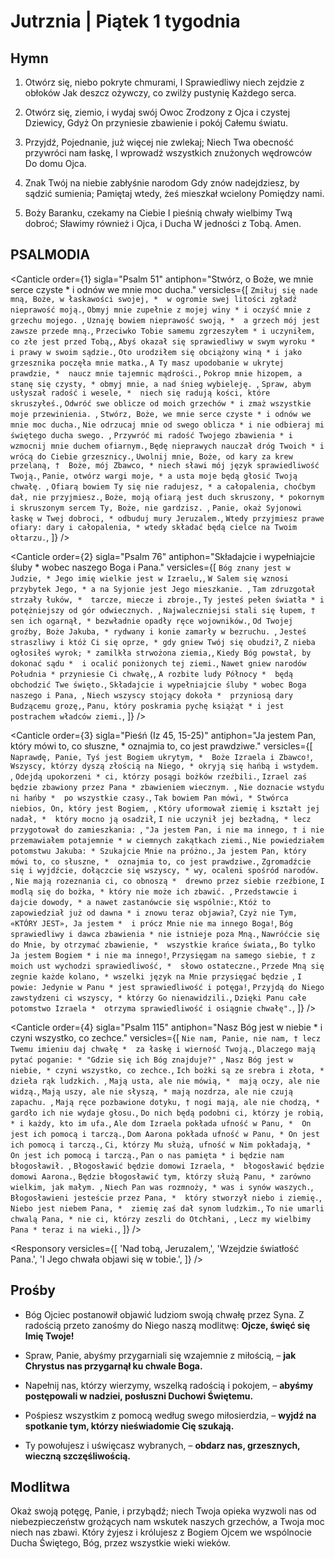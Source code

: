 # Jutrznia | Piątek 1 tygodnia

<OpeningVersicle />

## Hymn

1. Otwórz się, niebo pokryte chmurami,
   I Sprawiedliwy niech zejdzie z obłoków
   Jak deszcz ożywczy, co zwilży pustynię
   Każdego serca.

2. Otwórz się, ziemio, i wydaj swój Owoc
   Zrodzony z Ojca i czystej Dziewicy,
   Gdyż On przyniesie zbawienie i pokój
   Całemu światu.

3. Przyjdź, Pojednanie, już więcej nie zwlekaj;
   Niech Twa obecność przywróci nam łaskę,
   I wprowadź wszystkich znużonych wędrowców
   Do domu Ojca.

4. Znak Twój na niebie zabłyśnie narodom
   Gdy znów nadejdziesz, by sądzić sumienia;
   Pamiętaj wtedy, żeś mieszkał wcielony
   Pomiędzy nami.

5. Boży Baranku, czekamy na Ciebie
   I pieśnią chwały wielbimy Twą dobroć;
   Sławimy również i Ojca, i Ducha
   W jedności z Tobą. Amen.

## PSALMODIA

<Canticle
  order={1}
  sigla="Psalm 51"
  antiphon="Stwórz, o Boże, we mnie serce czyste * i odnów we mnie moc ducha."
  versicles={[
    `Zmiłuj się nade mną, Boże, w łaskawości swojej, * 
w ogromie swej litości zgładź nieprawość moją.`,
    `Obmyj mnie zupełnie z mojej winy *
i oczyść mnie z grzechu mojego. `,
    `Uznaję bowiem nieprawość swoją, * 
a grzech mój jest zawsze przede mną.`,
    `Przeciwko Tobie samemu zgrzeszyłem *
i uczyniłem, co złe jest przed Tobą,`,
    `Abyś okazał się sprawiedliwy w swym wyroku * 
i prawy w swoim sądzie.`,
    `Oto urodziłem się obciążony winą *
i jako grzesznika poczęła mnie matka.`,
    `A Ty masz upodobanie w ukrytej prawdzie, * 
naucz mnie tajemnic mądrości.`,
    `Pokrop mnie hizopem, a stanę się czysty, *
obmyj mnie, a nad śnieg wybieleję. `,
    `Spraw, abym usłyszał radość i wesele, * 
niech się radują kości, które skruszyłeś.`,
    `Odwróć swe oblicze od moich grzechów *
i zmaż wszystkie moje przewinienia. `,
    `Stwórz, Boże, we mnie serce czyste *
i odnów we mnie moc ducha.`,
    `Nie odrzucaj mnie od swego oblicza *
i nie odbieraj mi świętego ducha swego. `,
    `Przywróć mi radość Twojego zbawienia *
i wzmocnij mnie duchem ofiarnym.`,
    `Będę nieprawych nauczał dróg Twoich *
i wrócą do Ciebie grzesznicy.`,
    `Uwolnij mnie, Boże, od kary za krew przelaną, † 
Boże, mój Zbawco, *
niech sławi mój język sprawiedliwość Twoją.`,
    `Panie, otwórz wargi moje, *
a usta moje będą głosić Twoją chwałę. `,
    `Ofiarą bowiem Ty się nie radujesz, *
a całopalenia, choćbym dał, nie przyjmiesz.`,
    `Boże, moją ofiarą jest duch skruszony, *
pokornym i skruszonym sercem Ty, Boże, nie gardzisz. `,
    `Panie, okaż Syjonowi łaskę w Twej dobroci, *
odbuduj mury Jeruzalem.`,
    `Wtedy przyjmiesz prawe ofiary: dary i całopalenia, *
wtedy składać będą cielce na Twoim ołtarzu.`,
  ]}
/>

<Canticle
  order={2}
  sigla="Psalm 76"
  antiphon="Składajcie i wypełniajcie śluby * wobec naszego Boga i Pana."
  versicles={[
    `Bóg znany jest w Judzie, *
Jego imię wielkie jest w Izraelu,`,
    `W Salem się wznosi przybytek Jego, *
a na Syjonie jest Jego mieszkanie. `,
    `Tam zdruzgotał strzały łuków, * 
tarcze, miecze i zbroje.`,
    `Ty jesteś pełen światła *
i potężniejszy od gór odwiecznych. `,
    `Najwaleczniejsi stali się łupem, †
sen ich ogarnął, *
bezwładnie opadły ręce wojowników.`,
    `Od Twojej groźby, Boże Jakuba, *
rydwany i konie zamarły w bezruchu. `,
    `Jesteś straszliwy i któż Ci się oprze, *
gdy gniew Twój się obudzi?`,
    `Z nieba ogłosiłeś wyrok; *
zamilkła strwożona ziemia,`,
    `Kiedy Bóg powstał, by dokonać sądu * 
i ocalić poniżonych tej ziemi.`,
    `Nawet gniew narodów Południa *
przyniesie Ci chwałę,`,
    `A rozbite ludy Północy * 
będą obchodzić Twe święto.`,
    `Składajcie i wypełniajcie śluby *
wobec Boga naszego i Pana, `,
    `Niech wszyscy stojący dokoła * 
przyniosą dary Budzącemu grozę,`,
    `Panu, który poskramia pychę książąt *
i jest postrachem władców ziemi.`,
  ]}
/>

<Canticle
  order={3}
  sigla="Pieśń (Iz 45, 15-25)"
  antiphon="Ja jestem Pan, który mówi to, co słuszne, * oznajmia to, co jest prawdziwe."
  versicles={[
    `Naprawdę, Panie, Tyś jest Bogiem ukrytym, * 
Boże Izraela i Zbawco!`,
    `Wszyscy, którzy dyszą złością na Niego, *
okryją się hańbą i wstydem. `,
    `Odejdą upokorzeni *
ci, którzy posągi bożków rzeźbili.`,
    `Izrael zaś będzie zbawiony przez Pana *
zbawieniem wiecznym. `,
    `Nie doznacie wstydu ni hańby * 
po wszystkie czasy.`,
    `Tak bowiem Pan mówi, *
Stwórca niebios, On, który jest Bogiem, `,
    `Który uformował ziemię i kształt jej nadał, * 
który mocno ją osadził`,
    `I nie uczynił jej bezładną, *
lecz przygotował do zamieszkania: `,
    `"Ja jestem Pan, i nie ma innego, †
i nie przemawiałem potajemnie *
w ciemnych zakątkach ziemi.`,
    `Nie powiedziałem potomstwu Jakuba: *
Szukajcie Mnie na próżno.`,
    `Ja jestem Pan, który mówi to, co słuszne, * 
oznajmia to, co jest prawdziwe.`,
    `Zgromadźcie się i wyjdźcie, dołączcie się wszyscy, *
wy, ocaleni spośród narodów. `,
    `Nie mają rozeznania ci, co obnoszą * 
drewno przez siebie rzeźbione`,
    `I modlą się do bożka, *
który nie może ich zbawić. `,
    `Przedstawcie i dajcie dowody, *
a nawet zastanówcie się wspólnie:`,
    `Któż to zapowiedział już od dawna *
i znowu teraz objawia?`,
    `Czyż nie Tym, «KTÓRY JEST», Ja jestem * 
i prócz Mnie nie ma innego Boga!`,
    `Bóg sprawiedliwy i dawca zbawienia *
nie istnieje poza Mną.`,
    `Nawróćcie się do Mnie, by otrzymać zbawienie, * 
wszystkie krańce świata,`,
    `Bo tylko Ja jestem Bogiem *
i nie ma innego!`,
    `Przysięgam na samego siebie, †
z moich ust wychodzi sprawiedliwość, * 
słowo ostateczne.`,
    `Przede Mną się zegnie każde kolano, *
wszelki język na Mnie przysięgać będzie `,
    `I powie: Jedynie w Panu *
jest sprawiedliwość i potęga!`,
    `Przyjdą do Niego zawstydzeni ci wszyscy, *
którzy Go nienawidzili.`,
    `Dzięki Panu całe potomstwo Izraela * 
otrzyma sprawiedliwość i osiągnie chwałę".`,
  ]}
/>

<Canticle
  order={4}
  sigla="Psalm 115"
  antiphon="Nasz Bóg jest w niebie * i czyni wszystko, co zechce."
  versicles={[
    `Nie nam, Panie, nie nam, †
lecz Twemu imieniu daj chwałę * 
za łaskę i wierność Twoją.`,
    `Dlaczego mają pytać poganie: *
"Gdzie się ich Bóg znajduje?" `,
    `Nasz Bóg jest w niebie, *
czyni wszystko, co zechce.`,
    `Ich bożki są ze srebra i złota, *
dzieła rąk ludzkich. `,
    `Mają usta, ale nie mówią, * 
mają oczy, ale nie widzą.`,
    `Mają uszy, ale nie słyszą, *
mają nozdrza, ale nie czują zapachu. `,
    `Mają ręce pozbawione dotyku, †
nogi mają, ale nie chodzą, *
gardło ich nie wydaje głosu.`,
    `Do nich będą podobni ci, którzy je robią, *
i każdy, kto im ufa.`,
    `Ale dom Izraela pokłada ufność w Panu, * 
On jest ich pomocą i tarczą.`,
    `Dom Aarona pokłada ufność w Panu, *
On jest ich pomocą i tarczą.`,
    `Ci, którzy Mu służą, ufność w Nim pokładają, * 
On jest ich pomocą i tarczą.`,
    `Pan o nas pamięta *
i będzie nam błogosławił. `,
    `Błogosławić będzie domowi Izraela, * 
błogosławić będzie domowi Aarona.`,
    `Będzie błogosławić tym, którzy służą Panu, *
zarówno wielkim, jak małym. `,
    `Niech Pan was rozmnoży, *
was i synów waszych.`,
    `Błogosławieni jesteście przez Pana, * 
który stworzył niebo i ziemię.`,
    `Niebo jest niebem Pana, * 
ziemię zaś dał synom ludzkim.`,
    `To nie umarli chwalą Pana, *
nie ci, którzy zeszli do Otchłani, `,
    `Lecz my wielbimy Pana *
teraz i na wieki.`,
  ]}
/>

<Passage
  sigla="Jr 30, 21-22"
  passage="To mówi Pan: Będzie władca z Jakuba, jego panujący będzie z niego pochodził. Zapewnię mu dostęp do Mnie, tak że do Mnie się zbliży. I wy będziecie moim narodem, a Ja będę Bogiem waszym."
/>

<Responsory
  versicles={[
    'Nad tobą, Jeruzalem,',
    'Wzejdzie światłość Pana.',
    'I Jego chwała objawi się w tobie.',
  ]}
/>

<Benedictus antiphon="Oto przyjdzie * Bóg i Człowiek, potomek rodu Dawida, / i On zasiądzie na tronie, / alleluja." />

## Prośby

- Bóg Ojciec postanowił objawić ludziom swoją chwałę przez Syna. Z radością przeto zanośmy do Niego naszą modlitwę: **Ojcze, święć się Imię Twoje!**

- Spraw, Panie, abyśmy przygarniali się wzajemnie z miłością, – **jak Chrystus nas przygarnął ku chwale Boga.**

- Napełnij nas, którzy wierzymy, wszelką radością i pokojem, – **abyśmy postępowali w nadziei, posłuszni Duchowi Świętemu.**

- Pośpiesz wszystkim z pomocą według swego miłosierdzia, – **wyjdź na spotkanie tym, którzy nieświadomie Cię szukają.**

- Ty powołujesz i uświęcasz wybranych, – **obdarz nas, grzesznych, wieczną szczęśliwością.**

<CustomIntercessions type="lauds" />

<KyrieEleison />

<LordsPrayer />

## Modlitwa

Okaż swoją potęgę, Panie, i przybądź; niech Twoja opieka wyzwoli nas od niebezpieczeństw grożących nam wskutek naszych grzechów, a Twoja moc niech nas zbawi. Który żyjesz i królujesz z Bogiem Ojcem we wspólnocie Ducha Świętego, Bóg, przez wszystkie wieki wieków.

<Amen />

<BlessingAndConcludingVersicle  />
